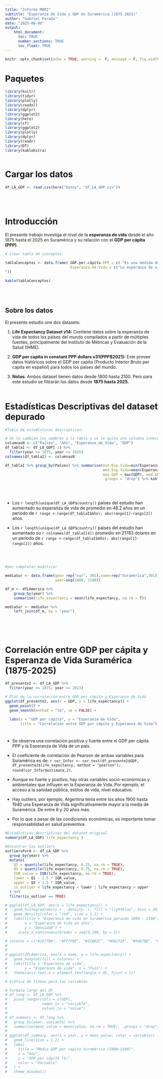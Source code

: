 ```yaml
---
title: "Informe M8R2"
subtitle: "Esperanza de Vida y GDP en Suramérica (1875-2025)"
author: "Gabriel Parada"
date: "2025-08-08"
output: 
    html_document:
      toc: TRUE
      number_sections: TRUE
      toc_float: TRUE
---
```


```r
knitr::opts_chunk$set(echo = TRUE, warning =  F, message = F, fig.width = 8, fig.height = 8)

```

# Paquetes

```r

library(knitr)
library(tidyr)
library(plotly)
library(readxl)
library(dplyr)
library(ggplot2)
library(here)
library(sf)
library(ggplot2)
library(plotly)
library(dplyr)
library(readr)
library(DT)
library(kableExtra)



```

# Cargar los datos
```r
df_LA_GDP <- read.csv(here("Datos", "df_LA_GDP.csv"))

```
<br><br>

# Introducción

El presente trabajo investiga el nivel de la **esperanza de vida** desde el año 1875 hasta el 2025 en Suramérica y su relación con el **GDP per cápita (PPP)**. 

```r

# Crear tabla de conceptos:

tablaConceptos <- data.frame( GDP.per.cápita.PPP = c( "Es una medida de la producción económica per cápita de un país, ajustada por las diferencias en el costo de vida y los tipos de cambio entre países."),
                              Esperanza.de.Vida = c("La esperanza de vida es el número promedio de años que se espera que viva una persona desde su nacimiento, considerando las condiciones de mortalidad de un período específico.
"))

kable(tablaConceptos)
```
<br><br>

## Sobre los datos

El presente estudio une dos datasets:

1. **Life Expectancy Dataset v14:** Contiene datos sobre la esperanza de vida de todos los países del mundo compilados a partir de múltiples fuentes, principalmente del Instituto de Métricas y Evaluación de la Salud (IHME).

2. **GDP per capita in constant PPP dollars v31(PPP$2021):** Este provee datos históricos sobre el GDP per capita (Producto Interior Bruto per capita en español) para todos los países del mundo.

3. **Notas**: Ambos dataset tienen datos desde 1800 hasta 2100. Pero para este estudio se filtrarán los datos desde **1875 hasta 2025.**
<br><br>

# Estadísticas Descriptivas del dataset depurado

```r
#Tabla de estadísticas descriptivas:

# Se le cambian los nombres a la tabla y se le quita una columna innecesaria
columnasN <- c("Países", "Año", "Esperanza_de_Vida", "GDP")
df_tablaI <- df_LA_GDP[-1] %>%
  filter(year >= 1875, year <= 2025)
colnames(df_tablaI) <- columnasN

df_tablaI %>% group_by(Países) %>% summarise(min.Esp.Vida=min(Esperanza_de_Vida), max.Esp.Vida = max(Esperanza_de_Vida),
                                             med.Esp.Vida=mean(Esperanza_de_Vida), min.GDP=min(GDP),
                                             max.GDP = max(GDP), med.GDP=mean(GDP),
                                             .groups = "drop") %>% kable(digits = 2) %>% kable_styling("striped")
```
<br><br>

- Los `r length(unique(df_LA_GDP$country))` países del estudio han aumentado su esperanza de vida de promedio en 48.2 años en un periodo de `r rango <-range(df_tablaI$Año); abs(rango[1]-rango[2])` años.   

- Los `r length(unique(df_LA_GDP$country))` países del estudio han aumentado su `r colnames(df_tablaI[4]) ` promedio en 21783 dolares en un periodo de `r rango <-range(df_tablaI$Año); abs(rango[1]-rango[2])` años.   

<br><br>


```r

#por completar modificar

mediaSur <- data.frame(geo= rep("sur", 301),name=rep("Suramérica",301),
                       year=seq(1800, 2100))

df_m <- dfLAmerica %>%
    group_by(year) %>%
    summarise(life_expectancy = mean(life_expectancy, na.rm = T))

mediaSur <- mediaSur %>%
    left_join(df_m, by = "year")



```





<br><br>

# Correlación entre GDP per cápita y Esperanza de Vida Suramérica (1875-2025)

```r

df_presente2 <- df_LA_GDP %>%
  filter(year >= 1875, year <= 2023)

# Plot de la correlación entre GDP per cápita y Esperanza de Vida
ggplot(df_presente2, aes(x = GDP, y = life_expectancy)) + 
  geom_point() +
  geom_smooth(method = "lm", se = FALSE) +
  
  labs(x = "GDP per capita", y = "Esperanza de Vida", 
       title = "Correlación entre GDP per cápita y Esperanza de Vida") 

```
# 

- Se observa una correlación positiva y fuerte entre el GDP per cápita PPP y la Esperanza de Vida de un país.

- El coeficiente de correlación de Pearson de ambas variables para Suramérica es de: `r cor_Infor <- cor.test(df_presente2$GDP, df_presente2$life_expectancy, method = "pearson"); round(cor_Infor$estimate,2)`.

- Aunque es fuerte y positivo, hay otras variables socio-económicas y ambientales que influyen en la Esperanza de Vida. Por ejemplo, el acceso a la sanidad pública, estilos de vida, nivel educativo.

- Hay outliers, por ejemplo, Argentina tenía entre los años 1900 hasta 1940 una Esperanza de Vida significativamente mayor a la media de Suramérica. De entre 8 y 20 años más.

- Por lo que a pesar de las condiciones económicas, es importante tomar responsabilidad en salud preventiva.







```r
#Estadísticas descriptivas del dataset original
summary(df_LA_GDP$`life_expectancy`)

#Encontrar los outliers
outliersPorA <- df_LA_GDP %>%
  group_by(year) %>%
  mutate(
    Q1 = quantile(life_expectancy, 0.25, na.rm = TRUE),
    Q3 = quantile(life_expectancy, 0.75, na.rm = TRUE),
    IQR_value = IQR(life_expectancy, na.rm = TRUE),
    lower = Q1 - 1.5 * IQR_value,
    upper = Q3 + 1.5 * IQR_value,
    is_outlier = life_expectancy < lower | life_expectancy > upper
  ) %>%
  filter(is_outlier == TRUE)


```

```r

# ggplot(df_LA_GDP, aes(x = life_expectancy)) +
#   geom_histogram(aes(y = ..density..), fill = "lightblue", bins = 30, color = "white") +
#   geom_density(color = "red", size = 1.2) +
#   labs(title = "Esperanza de vida en Suramérica periodo 1800 - 2100",
#        x = "Esperanza de Vida en años",
#        y = "Densidad") +
#     scale_x_continuous(breaks = seq(0,100, by = 5))


```

```r

# colores = c("#1F77B4", "#FF7F0E", "#2CA02C", "#D62728", "#9467BD", "#7F7F7F", "#BCBD22", "#17BECF", "#0055A4", "#006400")
# 
# 
# ggplot(dfLAmerica, aes(x = name, y = life_expectancy)) +
#   geom_boxplot(fill = colores) +
#   labs(title = "Esperanza de vida",
#        y = "Esperanza de vida", x = "País") +
#   theme(axis.text.x = element_text(angle = 45, hjust = 1))

```


```r

# Gráfico de líneas para las variables

# Formato largo del df
# df_long <- df_LA_GDP %>%
#   pivot_longer(cols = c(GDP),
#                names_to = "variable",
#                values_to = "value")
# 
# df_summary <- df_long %>%
#   group_by(year, variable) %>%
#   summarise(mean_value = mean(value, na.rm = TRUE), .groups = "drop")
# 
# ggplot(df_summary, aes(x = year, y = mean_value, color = variable)) +
#   geom_line(size = 1.2) +
#   labs(
#     title = "Media GDP per capita Suramérica (1800–2100)",
#     x = "Año",
#     y = "GDP per cápita ($)",
#     color = "Variable"
#   ) +
#   theme_minimal()

```
